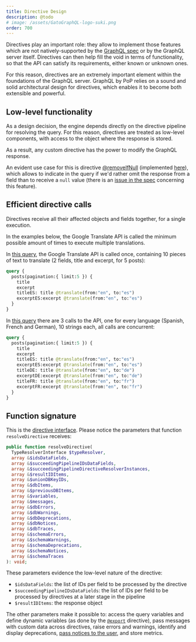 ```yaml
---
title: Directive Design
description: @todo
# image: /assets/GatoGraphQL-logo-suki.png
order: 700
---
```


Directives play an important role: they allow to implement those features which are not natively-supported by the [GraphQL spec](https://spec.graphql.org/) or by the GraphQL server itself. Directives can then help fill the void in terms of functionality, so that the API can satisfy its requirements, either known or unknown ones.

For this reason, directives are an extremely important element within the foundations of the GraphQL server. GraphQL by PoP relies on a sound and solid architectural design for directives, which enables it to become both extensible and powerful.

## Low-level functionality

As a design decision, the engine depends directly on the directive pipeline for resolving the query. For this reason, directives are treated as low-level components, with access to the object where the response is stored.

As a result, any custom directive has the power to modify the GraphQL response.

An evident use case for this is directive [@removeIfNull](/docs/operational/remove-if-null) (implemented [here](https://github.com/GraphQLByPoP/graphql/blob/3c1ae32f641b5540a7538e3df5d7d6ffeb93d53f/src/DirectiveResolvers/RemoveIfNullDirectiveResolver.php)), which allows to indicate in the query if we'd rather omit the response from a field than to receive a `null` value (there is an [issue in the spec](https://github.com/graphql/graphql-spec/issues/476) concerning this feature).

## Efficient directive calls

Directives receive all their affected objects and fields together, for a single execution.

In the examples below, the Google Translate API is called the minimum possible amount of times to execute multiple translations.

In [this query](https://newapi.getpop.org/graphiql/?query=query%20%7B%0A%20%20posts(pagination:{limit%3A5})%20%7B%0A%20%20%20%20title%0A%20%20%20%20excerpt%0A%20%20%20%20titleES%3A%20title%20%40translate(from%3A%22en%22%2C%20to%3A%22es%22)%0A%20%20%20%20excerptES%3Aexcerpt%20%40translate(from%3A%22en%22%2C%20to%3A%22es%22)%0A%20%20%7D%0A%7D), the Google Translate API is called once, containing 10 pieces of text to translate (2 fields, title and excerpt, for 5 posts):

```graphql
query {
  posts(pagination:{ limit:5 }) {
    title
    excerpt
    titleES: title @translate(from:"en", to:"es")
    excerptES:excerpt @translate(from:"en", to:"es")
  }
}
```

In [this query](https://newapi.getpop.org/graphiql/?query=query%20%7B%0A%20%20posts(pagination:{limit%3A5})%20%7B%0A%20%20%20%20title%0A%20%20%20%20excerpt%0A%20%20%20%20titleES%3A%20title%20%40translate(from%3A%22en%22%2C%20to%3A%22es%22)%0A%20%20%20%20excerptES%3Aexcerpt%20%40translate(from%3A%22en%22%2C%20to%3A%22es%22)%0A%20%20%20%20titleDE%3A%20title%20%40translate(from%3A%22en%22%2C%20to%3A%22de%22)%0A%20%20%20%20excerptDE%3Aexcerpt%20%40translate(from%3A%22en%22%2C%20to%3A%22de%22)%0A%20%20%20%20titleFR%3A%20title%20%40translate(from%3A%22en%22%2C%20to%3A%22fr%22)%0A%20%20%20%20excerptFR%3Aexcerpt%20%40translate(from%3A%22en%22%2C%20to%3A%22fr%22)%0A%20%20%7D%0A%7D) there are 3 calls to the API, one for every language (Spanish, French and German), 10 strings each, all calls are concurrent:

```graphql
query {
  posts(pagination:{ limit:5 }) {
    title
    excerpt
    titleES: title @translate(from:"en", to:"es")
    excerptES:excerpt @translate(from:"en", to:"es")
    titleDE: title @translate(from:"en", to:"de")
    excerptDE:excerpt @translate(from:"en", to:"de")
    titleFR: title @translate(from:"en", to:"fr")
    excerptFR:excerpt @translate(from:"en", to:"fr")
  }
}
```

<!-- ::: details View PQL queries

```less
// The Google Translate API is called once, containing 10 pieces of text to translate (2 fields, title and excerpt, for 5 posts)
/?query=
  posts(pagination:{ limit:5 }).
    --props|
    --props@spanish<
      translate(from:en,to:es)
    >&
props=
  title|
  excerpt

// Here there are 3 calls to the API, one for every language (Spanish, French and German), 10 strings each, all calls are concurrent
/?query=
  posts(pagination:{ limit:5 }).
    --props|
    --props@spanish<
      translate(from:en,to:es)
    >|
    --props@french<
      translate(from:en,to:fr)
    >|
    --props@german<
      translate(from:en,to:de)
    >&
props=
  title|
  excerpt
```

[View results: <a href="https://newapi.getpop.org/api/graphql/?query=posts(pagination:{limit:5}).--props%7C--props@spanish<translate(from:en,to:es)>&amp;props=title%7Cexcerpt">query #1</a>, <a href="https://newapi.getpop.org/api/graphql/?query=posts(pagination:{limit:5}).--props%7C--props@spanish%3Ctranslate(from:en,to:es)%3E%7C--props@french%3Ctranslate(from:en,to:fr)%3E%7C--props@german%3Ctranslate(from:en,to:de)%3E&amp;props=title%7Cexcerpt">query #2</a>]

::: -->

## Function signature

This is the [directive interface](https://github.com/getpop/component-model/blob/b2ef9fe693c69a6d4c4b549519eb236f527b841d/src/DirectiveResolvers/DirectiveResolverInterface.php#L113). Please notice the parameters that function `resolveDirective` receives:

```php
public function resolveDirective(
  TypeResolverInterface $typeResolver,
  array &$idsDataFields,
  array &$succeedingPipelineIDsDataFields,
  array &$succeedingPipelineDirectiveResolverInstances,
  array &$resultIDItems,
  array &$unionDBKeyIDs,
  array &$dbItems,
  array &$previousDBItems,
  array &$variables,
  array &$messages,
  array &$dbErrors,
  array &$dbWarnings,
  array &$dbDeprecations,
  array &$dbNotices,
  array &$dbTraces,
  array &$schemaErrors,
  array &$schemaWarnings,
  array &$schemaDeprecations,
  array &$schemaNotices,
  array &$schemaTraces
): void;
```

These parameters evidence the low-level nature of the directive:

- `$idsDataFields`: the list of IDs per field to be processed by the directive
- `$succeedingPipelineIDsDataFields`: the list of IDs per field to be processed by directives at a later stage in the pipeline
- `$resultIDItems`: the response object

The other parameters make it possible to: access the query variables and define dynamic variables (as done by the [`@export`](https://github.com/GraphQLByPoP/graphql/blob/3c1ae32f641b5540a7538e3df5d7d6ffeb93d53f/src/DirectiveResolvers/ExportDirectiveResolver.php) directive), pass messages with custom data across directives, raise errors and warnings, identify and display deprecations, [pass notices to the user](/docs/operational/proactive-feedback), and store metrics.